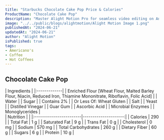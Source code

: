 ```yaml
---
title: "Starbucks Chocolate Cake Pop Price & Calories"
ProductName: "Chocolate Cake Pop" 
description: "Master Alight Motion Pro for seamless video editing on Android, iOS, and Tablets with our ultimate guide, unlocking advanced features and elevating your skills in 2024!"
image: "../../public/blogs/alightmotion/Alight Motion Image 1.png"
publishedAt: "2024-06-21"
updatedAt: "2024-06-21"
author: "Alight Motion"
isPublished: true
tags:
- Americano's
- Coffee
- Hot Coffees   
---
```


 
## Chocolate Cake Pop 
  
<div className="tables-container">
  <div className="table-wrapper">
    | Ingredients  |  
    |:-------------|
    | Enriched Flour [Wheat Flour, Malted Barley Flour, Niacin, Reduced Iron, Thiamine Mononitrate, Riboflavin, Folic Acid]          |
    | Water        |
    | Sugar        |
    | Contains 2%  |
    | Or Less Of: Wheat Gluten        |
    | Salt         |
    | Yeast        |
    | Distilled Vinegar |
    | Guar Gum |
    | Ascorbic Acid |
    | Microbial Enzymes |
    | Monoglycerides |
  </div>
  <div className="table-wrapper">
    | Nutrition               |                      |  
    |:------------------------|---------------------:|
    | Calories                | 290                  |
    | Total Fat               | 1 g                  |
    | Saturated Fat           | 9 g                  |
    | Trans Fat               | 0 g                  |
    | Cholesterol             | 0 mg                 |
    | Sodium                  | 570 mg               |
    | Total Carbohydrates     | 260 g                |
    | Dietary Fiber           | 60 g                 |
    | Sugars                  | 6 g                  |
    | Protein                 | 10 g                 |
  </div>
</div>
<style jsx>{`
  .tables-container {
    display: flex;
    flex-direction: row;
    gap: 30px;
  }
  .table-wrapper {
    width: 500px; /* Adjust as needed */
  }
  @media (max-width: 768px) {
    .tables-container {
      flex-direction: column;
      gap: 0px; /* Adjust as needed */
    }
    .table-wrapper {
      width: 100%; /* Adjust as needed */
    }
  }
`}</style>
